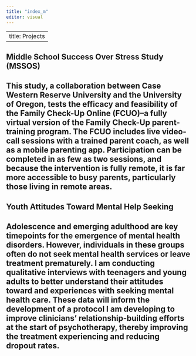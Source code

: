 ---
title: "index_m"
editor: visual
---

---
title: Projects
---

## Middle School Success Over Stress Study (MSSOS)

## This study, a collaboration between Case Western Reserve University and the University of Oregon, tests the efficacy and feasibility of the Family Check-Up Online (FCUO)--a fully virtual version of the Family Check-Up parent-training program. The FCUO includes live video-call sessions with a trained parent coach, as well as a mobile parenting app. Participation can be completed in as few as two sessions, and because the intervention is fully remote, it is far more accessible to busy parents, particularly those living in remote areas.

## Youth Attitudes Toward Mental Help Seeking

## Adolescence and emerging adulthood are key timepoints for the emergence of mental health disorders. However, individuals in these groups often do not seek mental health services or leave treatment prematurely. I am conducting qualitative interviews with teenagers and young adults to better understand their attitudes toward and experiences with seeking mental health care. These data will inform the development of a protocol I am developing to improve clinicians' relationship-building efforts at the start of psychotherapy, thereby improving the treatment experiencing and reducing dropout rates.
